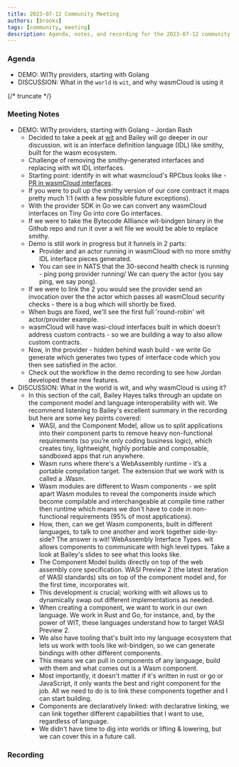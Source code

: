 ```yaml
---
title: 2023-07-12 Community Meeting
authors: [brooks]
tags: [community, meeting]
description: Agenda, notes, and recording for the 2023-07-12 community meeting
---
```



### Agenda

- DEMO: WITty providers, starting with Golang
- DISCUSSION: What in the `world` is `wit`, and why wasmCloud is using it

{/* truncate */}

### Meeting Notes

- DEMO: WITty providers, starting with Golang - Jordan Rash
  - Decided to take a peek at [wit](https://github.com/WebAssembly/component-model/blob/main/design/mvp/WIT.md) and Bailey will go deeper in our discussion. wit is an interface definition language (IDL) like smithy, built for the wasm ecosystem.
  - Challenge of removing the smithy-generated interfaces and replacing with wit IDL interfaces.
  - Starting point: identify in wit what wasmcloud's RPCbus looks like - [PR in wasmCloud interfaces](https://github.com/wasmCloud/interfaces/pull/116).
  - If you were to pull up the smithy version of our core contract it maps pretty much 1:1 (with a few possible future exceptions).
  - With the provider SDK in Go we can convert any wasmCloud interfaces on Tiny Go into core Go interfaces.
  - If we were to take the Bytecode Allliance wit-bindgen binary in the Github repo and run it over a wit file we would be able to replace smithy.
  - Demo is still work in progress but it funnels in 2 parts:
    - Provider and an actor running in wasmCloud with no more smithy IDL interface pieces generated.
    - You can see in NATS that the 30-second health check is running - ping pong provider running/ We can query the actor (you say ping, we say pong).
  - If we were to link the 2 you would see the provider send an invocation over the the actor which passes all wasmCloud security checks - there is a bug which will shortly be fixed.
  - When bugs are fixed, we'll see the first full 'round-robin' wit actor/provider example.
  - wasmCloud will have wasi-cloud interfaces built in which doesn't address custom contracts - so we are building a way to also allow custom contracts.
  - Now, in the provider - hidden behind wash build - we write Go generate which generates two types of interface code which you then see satisfied in the actor.
  - Check out the workflow in the demo recording to see how Jordan developed these new features.
- DISCUSSION: What in the world is wit, and why wasmCloud is using it?
  - In this section of the call, Bailey Hayes talks through an update on the component model and language interoperability with wit. We recommend listening to Bailey's excellent summary in the recording but here are some key points covered:
    - WASI, and the Component Model, allow us to split applications into their component parts to remove heavy non-functional requirements (so you’re only coding business logic), which creates tiny, lightweight, highly portable and composable, sandboxed apps that run anywhere.
    - Wasm runs where there's a WebAssembly runtime - it’s a portable compilation target. The extension that we work with is called a .Wasm.
    - Wasm modules are different to Wasm components - we split apart Wasm modules to reveal the components inside which become compilable and interchangeable at compile time rather then runtime which means we don't have to code in non-functional requirements (95% of most applications).
    - How, then, can we get Wasm components, built in different languages, to talk to one another and work together side-by-side? The answer is wit! WebAssembly Interface Types. wit allows components to communicate with high level types. Take a look at Bailey's slides to see what this looks like.
    - The Component Model builds directly on top of the web assembly core specification. WASI Preview 2 (the latest iteration of WASI standards) sits on top of the component model and, for the first time, incorporates wit.
    - This development is crucial; working with wit allows us to dynamically swap out different implementations as needed.
    - When creating a component, we want to work in our own language. We work in Rust and Go, for instance, and, by the power of WIT, these languages understand how to target WASI Preview 2.
    - We also have tooling that's built into my language ecosystem that lets us work with tools like wit-bindgen, so we can generate bindings with other different components.
    - This means we can pull in components of any language, build with them and what comes out is a Wasm component.
    - Most importantly, it doesn't matter if it's written in rust or go or JavaScript, it only wants the best and right component for the job. All we need to do is to link these components together and I can start building.
    - Components are declaratively linked: with declarative linking, we can link together different capabilities that I want to use, regardless of language.
    - We didn't have time to dig into worlds or lifting & lowering, but we can cover this in a future call.

### Recording

<ReactPlayer url='https://youtu.be/O-Q_SzXckJI' controls />

